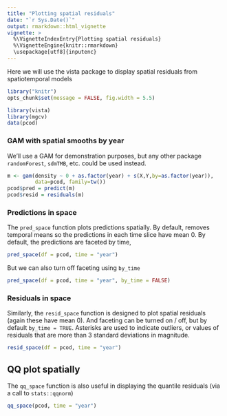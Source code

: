```yaml
---
title: "Plotting spatial residuals"
date: "`r Sys.Date()`"
output: rmarkdown::html_vignette
vignette: >
  %\VignetteIndexEntry{Plotting spatial residuals}
  %\VignetteEngine{knitr::rmarkdown}
  \usepackage[utf8]{inputenc}
---
```


Here we will use the vista package to display spatial residuals from spatiotemporal models

```r
library("knitr")
opts_chunk$set(message = FALSE, fig.width = 5.5)
```

```r
library(vista)
library(mgcv)
data(pcod)
```

### GAM with spatial smooths by year

We'll use a GAM for demonstration purposes, but any other package `randomForest`, `sdmTMB`, etc. could be used instead.  

```r
m <- gam(density ~ 0 + as.factor(year) + s(X,Y,by=as.factor(year)), 
         data=pcod, family=tw())
pcod$pred = predict(m)
pcod$resid = residuals(m)
```

### Predictions in space

The `pred_space` function plots predictions spatially. By default, removes temporal means so the predictions in each time slice have mean 0. By default, the predictions are faceted by time,  
```r
pred_space(df = pcod, time = "year")
```

But we can also turn off faceting using `by_time`  
```r
pred_space(df = pcod, time = "year", by_time = FALSE)
```

### Residuals  in space

Similarly, the `resid_space` function is designed to plot spatial residuals (again these have mean 0). And faceting can be turned on / off, but by default `by_time = TRUE`. Asterisks are used to indicate outliers, or values of residuals that are more than 3 standard deviations in magnitude.

```r
resid_space(df = pcod, time = "year")
```

## QQ plot spatially

The `qq_space` function is also useful in displaying the quantile residuals (via a call to `stats::qqnorm`)  

```r
qq_space(pcod, time = "year")
```

